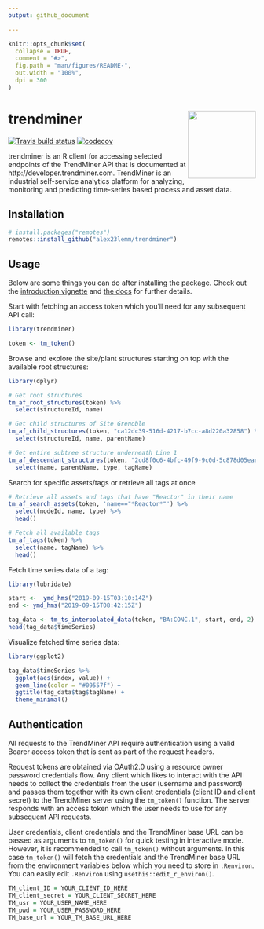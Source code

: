 ```yaml
---
output: github_document

---
```



<!-- README.md is generated from README.Rmd. Please edit that file -->

```r
knitr::opts_chunk$set(
  collapse = TRUE,
  comment = "#>",
  fig.path = "man/figures/README-",
  out.width = "100%",
  dpi = 300
)
```

# trendminer <img src='man/figures/logo.png' align="right" height="138" />

<!-- badges: start -->

[![Travis build status](https://travis-ci.com/alex23lemm/trendminer.svg?branch=master)](https://travis-ci.com/alex23lemm/trendminer)
[![codecov](https://codecov.io/gh/alex23lemm/trendminer/branch/master/graph/badge.svg)](https://codecov.io/gh/alex23lemm/trendminer)
<!-- badges: end -->

trendminer is an R client for accessing selected endpoints of the TrendMiner API that is documented at http://developer.trendminer.com. TrendMiner is an industrial self-service analytics platform for analyzing, monitoring and predicting time-series based process and asset data.  

## Installation

``` r
# install.packages("remotes")
remotes::install_github("alex23lemm/trendminer")
```

## Usage

Below are some things you can do after installing the package. Check out the [introduction vignette](https://alex23lemm.github.io/trendminer/articles/trendminer.html) and [the docs](https://alex23lemm.github.io/trendminer/reference/index.html) for further details.

Start with fetching an access token which you'll need for any subsequent API call:

```r
library(trendminer)

token <- tm_token()
```

Browse and explore the site/plant structures starting on top with the available root structures:

```r
library(dplyr)

# Get root structures
tm_af_root_structures(token) %>% 
  select(structureId, name)

# Get child structures of Site Grenoble
tm_af_child_structures(token, "ca12dc39-516d-4217-b7cc-a8d220a32858") %>% 
  select(structureId, name, parentName)

# Get entire subtree structure underneath Line 1
tm_af_descendant_structures(token, "2cd8f0c6-4bfc-49f9-9c0d-5c878d05eae6") %>% 
  select(name, parentName, type, tagName)
```

Search for specific assets/tags or retrieve all tags at once

```r
# Retrieve all assets and tags that have "Reactor" in their name
tm_af_search_assets(token, 'name=="*Reactor*"') %>%
  select(nodeId, name, type) %>%
  head()

# Fetch all available tags
tm_af_tags(token) %>% 
  select(name, tagName) %>%
  head()
```

Fetch time series data of a tag: 

```r
library(lubridate)

start <-  ymd_hms("2019-09-15T03:10:14Z")
end <- ymd_hms("2019-09-15T08:42:15Z")

tag_data <- tm_ts_interpolated_data(token, "BA:CONC.1", start, end, 2)
head(tag_data$timeSeries)
```

Visualize fetched time series data:

```r
library(ggplot2)

tag_data$timeSeries %>%
  ggplot(aes(index, value)) +
  geom_line(color = "#09557f") +
  ggtitle(tag_data$tag$tagName) +
  theme_minimal()
```




## Authentication

All requests to the TrendMiner API require authentication using a valid Bearer access token that is sent as part of the request headers. 

Request tokens are obtained via OAuth2.0 using a resource owner password credentials flow. Any client which likes to interact with the API needs to collect the credentials from the user (username and password) and passes them together with its own client credentials (client ID and client secret) to the TrendMiner server using the `tm_token()` function. The server responds with an access token which the user needs to use for any subsequent API requests.

User credentials, client credentials and the TrendMiner base URL can be passed as arguments to `tm_token()` for quick testing in interactive mode. However, it is recommended to call `tm_token()` without arguments. In this case `tm_token()` will fetch the credentials and the TrendMiner base URL from the environment variables below which you need to store in `.Renviron`. You can easily edit `.Renviron` using `usethis::edit_r_environ()`.

```r
TM_client_ID = YOUR_CLIENT_ID_HERE
TM_client_secret = YOUR_CLIENT_SECRET_HERE
TM_usr = YOUR_USER_NAME_HERE
TM_pwd = YOUR_USER_PASSWORD_HERE
TM_base_url = YOUR_TM_BASE_URL_HERE
```

